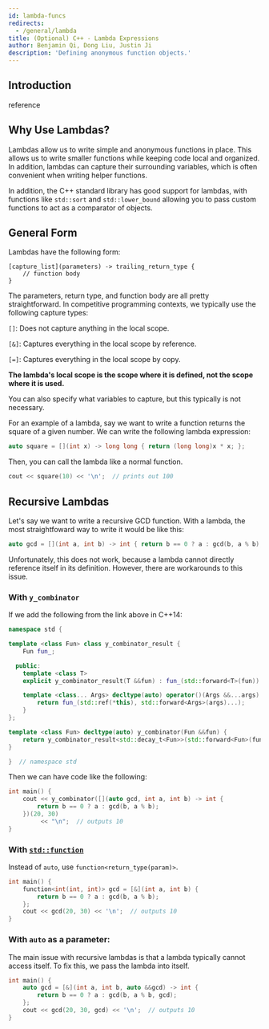 ```yaml
---
id: lambda-funcs
redirects:
  - /general/lambda
title: (Optional) C++ - Lambda Expressions
author: Benjamin Qi, Dong Liu, Justin Ji
description: 'Defining anonymous function objects.'
---
```


## Introduction

<Resources>
	<Resource
		source="CPP"
		url="https://en.cppreference.com/w/cpp/language/lambda"
		title="Lambda expressions"
	>
		reference
	</Resource>
	<Resource
		source="UMich"
		url="http://www.umich.edu/~eecs381/handouts/Lambda.pdf"
		title="Using C++ Lambdas"
		starred
	 />
	<Resource
		source="SO"
		url="https://stackoverflow.com/questions/7627098/what-is-a-lambda-expression-in-c11"
		title="What is a lambda expression in C++11?"
	 />
	<Resource
		source="Microsoft"
		url="https://docs.microsoft.com/en-us/cpp/cpp/lambda-expressions-in-cpp?view=vs-2019"
		title="Lambda Expressions in C++"
	 />
</Resources>

<Resources title="FAQ">
	<Resource
		source="SO"
		url="https://stackoverflow.com/questions/41121441/type-of-a-lambda-function-using-auto"
		title="Type of a lambda function using auto?"
	 />
	<Resource
		source="SO"
		url="https://stackoverflow.com/questions/11323811/what-is-meant-by-retain-state-in-c"
		title="What is meant by 'retain state' in c++?"
	 />
</Resources>

## Why Use Lambdas?
Lambdas allow us to write simple and anonymous functions in place.
This allows us to write smaller functions while keeping code local and
organized. In addition, lambdas can capture their surrounding variables, which
is often convenient when writing helper functions.

In addition, the C++ standard library has good support for lambdas, with functions
like `std::sort` and `std::lower_bound` allowing you to pass custom functions
to act as a comparator of objects.

## General Form
Lambdas have the following form:

```
[capture_list](parameters) -> trailing_return_type {
	// function body
}
```

The parameters, return type, and function body are all pretty straightforward.
In competitive programming contexts, we typically use the following capture types:

`[]`: Does not capture anything in the local scope.

`[&]`: Captures everything in the local scope by reference.

`[=]`: Captures everything in the local scope by copy.

**The lambda's local scope is the scope where it is defined, not the scope where it is
used.**

You can also specify what variables to capture, but this typically is not necessary.

For an example of a lambda, say we want to write a function returns the square
of a given number. We can write the following lambda expression:

```cpp
auto square = [](int x) -> long long { return (long long)x * x; };
```

Then, you can call the lambda like a normal function.
```cpp
cout << square(10) << '\n';  // prints out 100
```

## Recursive Lambdas

Let's say we want to write a recursive GCD function. With a lambda, the most
straightfoward way to write it would be like this:

```cpp
auto gcd = [](int a, int b) -> int { return b == 0 ? a : gcd(b, a % b); };
```

Unfortunately, this does not work, because a lambda cannot directly reference
itself in its definition. However, there are workarounds to this issue.

### With `y_combinator`

<Resources>
	<Resource
		source="open-std"
		url="http://www.open-std.org/jtc1/sc22/wg21/docs/papers/2016/p0200r0.html"
		title="Y Combinator Proposal"
		starred
	 />
	<Resource
		source="RIP Tutorial"
		url="https://riptutorial.com/cplusplus/example/8508/recursive-lambdas"
		title="Recursive Lambdas"
	 />
</Resources>

If we add the following from the link above in C++14:

```cpp
namespace std {

template <class Fun> class y_combinator_result {
	Fun fun_;

  public:
	template <class T>
	explicit y_combinator_result(T &&fun) : fun_(std::forward<T>(fun)) {}

	template <class... Args> decltype(auto) operator()(Args &&...args) {
		return fun_(std::ref(*this), std::forward<Args>(args)...);
	}
};

template <class Fun> decltype(auto) y_combinator(Fun &&fun) {
	return y_combinator_result<std::decay_t<Fun>>(std::forward<Fun>(fun));
}

}  // namespace std
```

Then we can have code like the following:

```cpp
int main() {
	cout << y_combinator([](auto gcd, int a, int b) -> int {
		return b == 0 ? a : gcd(b, a % b);
	})(20, 30)
	     << "\n";  // outputs 10
}
```

### With [`std::function`](https://en.cppreference.com/w/cpp/utility/functional/function)

Instead of `auto`, use `function<return_type(param)>`.

```cpp
int main() {
	function<int(int, int)> gcd = [&](int a, int b) {
		return b == 0 ? a : gcd(b, a % b);
	};
	cout << gcd(20, 30) << '\n';  // outputs 10
}
```

### With `auto` as a parameter:
The main issue with recursive lambdas is that a lambda typically cannot access
itself. To fix this, we pass the lambda into itself.

```cpp
int main() {
	auto gcd = [&](int a, int b, auto &&gcd) -> int {
		return b == 0 ? a : gcd(b, a % b, gcd);
	};
	cout << gcd(20, 30, gcd) << '\n';  // outputs 10
}
```
